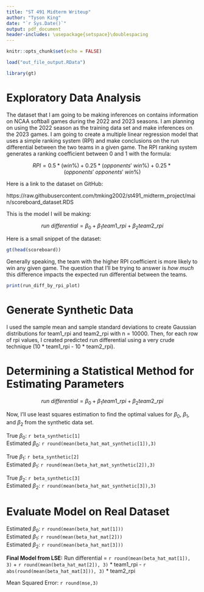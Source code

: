 ```yaml
---
title: "ST 491 Midterm Writeup"
author: "Tyson King"
date: "`r Sys.Date()`"
output: pdf_document
header-includes: \usepackage{setspace}\doublespacing
---
```


\doublespacing

```r
knitr::opts_chunk$set(echo = FALSE)

load("out_file_output.RData")

library(gt)
```

# Exploratory Data Analysis

The dataset that I am going to be making inferences on contains information on 
NCAA softball games during the 2022 and 2023 seasons. I am planning on using the 
2022 season as the training data set and make inferences on the 2023 games. I am
going to create a multiple linear regression model that uses a simple ranking 
system (RPI) and make conclusions on the run differential between the two teams
in a given game. The RPI ranking system generates a ranking coefficient between 
0 and 1 with the formula: 

$$
RPI = 0.5 * (win\%) + 0.25 * (opponents'\ win\%) + 
0.25 * (opponents'\ opponents'\ win\%)
$$
  
Here is a link to the dataset on GitHub:  

https://raw.githubusercontent.com/tmking2002/st491_midterm_project/main/scoreboard_dataset.RDS  
  
  
  
This is the model I will be making:  

$$
run\ differential = \beta_0 + \beta_1team1\_rpi + \beta_2team2\_rpi
$$
  
\newpage
  
Here is a small snippet of the dataset:  
  
```r
gt(head(scoreboard))
```

Generally speaking, the team with the higher RPI coefficient is more likely to 
win any given game. The question that I'll be trying to answer is *how much* 
this difference impacts the expected run differential between the teams.

```r
print(run_diff_by_rpi_plot)
```

\newpage

# Generate Synthetic Data

I used the sample mean and sample standard deviations to create Gaussian 
distributions for team1_rpi and team2_rpi with n = 10000. Then, for each row of
rpi values, I created predicted run differential using a very crude technique 
(10 * team1_rpi - 10 * team2_rpi).

# Determining a Statistical Method for Estimating Parameters

$$
run\ differential = \beta_0 + \beta_1team1\_rpi + \beta_2team2\_rpi
$$

Now, I'll use least squares estimation to find the optimal values for $\beta_0$, 
$\beta_1$, and $\beta_2$ from the synthetic data set.

True $\beta_0$: `r beta_synthetic[1]`  
Estimated $\beta_0$: `r round(mean(beta_hat_mat_synthetic[1]),3)`  
  
True $\beta_1$: `r beta_synthetic[2]`  
Estimated $\beta_1$: `r round(mean(beta_hat_mat_synthetic[2]),3)`  
  
True $\beta_2$: `r beta_synthetic[3]`  
Estimated $\beta_2$: `r round(mean(beta_hat_mat_synthetic[3]),3)`  

# Evaluate Model on Real Dataset

Estimated $\beta_0$: `r round(mean(beta_hat_mat[1]))`  
Estimated $\beta_1$: `r round(mean(beta_hat_mat[2]))`  
Estimated $\beta_2$: `r round(mean(beta_hat_mat[3]))`  
  
**Final Model from LSE:** 
Run differential = 
`r round(mean(beta_hat_mat[1]), 3)` + 
`r round(mean(beta_hat_mat[2]), 3)` * team1_rpi - 
`r abs(round(mean(beta_hat_mat[3])), 3)` * team2_rpi  
  
Mean Squared Error: `r round(mse,3)`



